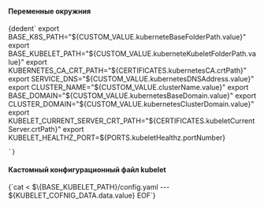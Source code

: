 

<h4>Переменные окружния</h4>
<CodeBlock language="bash">
  {dedent`
        export BASE_K8S_PATH="${CUSTOM_VALUE.kuberneteBaseFolderPath.value}"
        export BASE_KUBELET_PATH="${CUSTOM_VALUE.kuberneteKubeletFolderPath.value}"
        export KUBERNETES_CA_CRT_PATH="${CERTIFICATES.kubernetesCA.crtPath}"
        export SERVICE_DNS="${CUSTOM_VALUE.kubernetesDNSAddress.value}"
        export CLUSTER_NAME="${CUSTOM_VALUE.clusterName.value}"
        export BASE_DOMAIN="${CUSTOM_VALUE.kubernetesBaseDomain.value}"
        export CLUSTER_DOMAIN="${CUSTOM_VALUE.kubernetesClusterDomain.value}"
        export KUBELET_CURRENT_SERVER_CRT_PATH="${CERTIFICATES.kubeletCurrentServer.crtPath}"
        export KUBELET_HEALTHZ_PORT=${PORTS.kubeletHealthz.portNumber}

    `} 
</CodeBlock>

<h4>Кастомный конфигурационный файл kubelet</h4>
<CodeBlock language="bash">
{`cat <<EOF > $\{BASE_KUBELET_PATH}/config.yaml
---
${KUBELET_COFNIG_DATA.data.value}
EOF`}
</CodeBlock>
